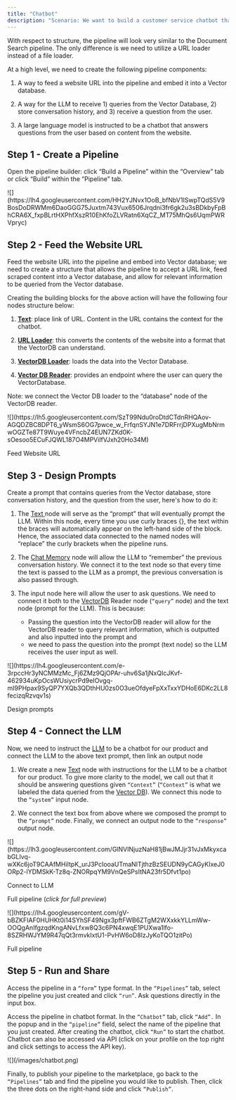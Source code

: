 ```yaml
---
title: "Chatbot"
description: "Scenario: We want to build a customer service chatbot that answers questions about our product and embed it into the website. The main data source we want the chatbot to leverage is our website: vectorshift.ai."
---
```


With respect to structure, the pipeline will look very similar to the Document Search pipeline. The only difference is we need to utilize a URL loader instead of a file loader. 

At a high level, we need to create the following pipeline components:

1. A way to feed a website URL into the pipeline and embed it into a Vector database.

2. A way for the LLM to receive 1) queries from the Vector Database, 2) store conversation history, and 3) receive a question from the user.

3. A large language model is instructed to be a chatbot that answers questions from the user based on content from the website.

## Step 1 - Create a Pipeline

Open the pipeline builder: click “Build a Pipeline” within the “Overview” tab or click “Build” within the “Pipeline” tab.

<Frame>![](https://lh4.googleusercontent.com/HH2YJNvx1OoB_bfNbV1ISwpTQdS5V9BosDoDRWMm6DaoGGG75Juxtm743Vux6506Jrqdni3fr6gk2u3sBDkbyFpBhCRA6X_fxpBLrtHXPhfXszR10EhKfoZLVRatn6XqCZ_MT75MhQs6UqmPWRVpryc)</Frame>

## Step 2 - Feed the Website URL

Feed the website URL into the pipeline and embed into Vector database; we need to create a structure that allows the pipeline to accept a URL link, feed scraped content into a Vector database, and allow for relevant information to be queried from the Vector database.

Creating the building blocks for the above action will have the following four nodes structure below:

1. [**Text**](/vectorshift/platform/pipelines/text): place link of URL. Content in the URL contains the context for the chatbot.

2. [**URL Loader**](/vectorshift/platform/pipelines/data-loaders#url-loader): this converts the contents of the website into a format that the VectorDB can understand.

3. [**VectorDB Loader**](/vectorshift/platform/pipelines/vector-db#vectordb-loader): loads the data into the Vector Database.

4. [**Vector DB Reader**](/vectorshift/platform/pipelines/vector-db#vectordb-reader): provides an endpoint where the user can query the VectorDatabase.

Note: we connect the Vector DB loader to the “database” node of the VectorDB reader.

<Frame>![](https://lh5.googleusercontent.com/SzT99Ndu0roDtdCTdnRHQAov-AGQDZBC8DPT6_yWsmS6OG7pwce_w_FrfqnSYJN1e7DRFrrjDPXugMbNrmwOGZTe87T9Wuye4VFncbZ4EUN7ZKd0K-sOesoo5ECuFJQWL187O4MPVilfVJxh20Ho34M)</Frame>

Feed Website URL

## Step 3 - Design Prompts

Create a prompt that contains queries from the Vector database, store conversation history, and the question from the user, here's how to do it:

1. The [Text ](/vectorshift/platform/pipelines/text)node will serve as the “prompt” that will eventually prompt the LLM. Within this node, every time you use curly braces {}, the text within the braces will automatically appear on the left-hand side of the block. Hence, the associated data connected to the named nodes will “replace” the curly brackets when the pipeline runs.

2. The [Chat Memory](/vectorshift/platform/pipelines/chat#chat-memory) node will allow the LLM to “remember” the previous conversation history. We connect it to the text node so that every time the text is passed to the LLM as a prompt, the previous conversation is also passed through.

3. The input node here will allow the user to ask questions. We need to connect it both to the [VectorDB](/vectorshift/platform/pipelines/vector-db) Reader node (`“query”` node) and the text node (prompt for the LLM). This is because:  
   * Passing the question into the VectorDB reader will allow for the VectorDB reader to query relevant information, which is outputted and also inputted into the prompt and  
   * we need to pass the question into the prompt (text node) so the LLM receives the user input as well.

<Frame>![](https://lh4.googleusercontent.com/e-3rpccHr3yNCMMzMc_Fj6ZMz9QjOPAr-uhv6Sa1jNxQIcJKvf-462934uKpOcsWUsiycrPd9eIOvgq-mI9PHpax9SyQP7YXQb3QDthHU0zs0O3ueOfdyeFpXxTxxYDHoE6DKc2LL8fecizqRzvqv1s)</Frame>

Design prompts

## Step 4 - Connect the LLM

Now, we need to instruct the [LLM](/vectorshift/platform/pipelines/large-language-models-llms) to be a chatbot for our product and connect the LLM to the above text prompt, then link an output node

1. We create a new [Text](/vectorshift/platform/pipelines/text) node with instructions for the LLM to be a chatbot for our product. To give more clarity to the model, we call out that it should be answering questions given `“Context”` (`“Context”` is what we labeled the data queried from the [Vector DB](/vectorshift/platform/pipelines/vector-db)). We connect this node to the `“system”` input node.

2. We connect the text box from above where we composed the prompt to the `“prompt”` node. Finally, we connect an output node to the `“response”` output node.

<Frame>![](https://lh3.googleusercontent.com/GlNVINjuzNaH81jBwJMJjr31vJxMkyxcabGLIvq-wXKc6joT9CAAfMHiItpK_urJ3PcIooaUTmaNITjthzBzSEUDN9yCAGyKIxeJ0ORp2-lYDMSkK-Tz8q-ZNORpqYM9VnQeSPsItNA23fr5Dfvt1po)</Frame>

Connect to LLM

Full pipeline (_click for full preview_)

<Frame>![](https://lh4.googleusercontent.com/gV-bBZKFIAF0HUHKt0i14SYhSF49Ngx3pftFWB6ZTgM2WXxkkYLLmWw-OOQgAnIfgzqdKngANvLfxw8Q3c6PN4xwqE1PUXwa1lfo-8SZRHWJYM9R47qQt3rmvkIxtU1-PvHW6oD8lzJyKoTQO1zitPo)</Frame>

Full pipeline

## Step 5 - Run and Share

Access the pipeline in a `“form”` type format. In the `“Pipelines”` tab, select the pipeline you just created and click `“run”`. Ask questions directly in the input box. 

Access the pipeline in chatbot format. In the `“Chatbot”` tab, click `“Add”.` In the popup and in the `“pipeline”` field, select the name of the pipeline that you just created. After creating the chatbot, click `“Run”` to start the chatbot. Chatbot can also be accessed via API (click on your profile on the top right and click settings to access the API key).

<Frame>![](/images/chatbot.png)</Frame>

Finally, to publish your pipeline to the marketplace, go back to the `“Pipelines”` tab and find the pipeline you would like to publish. Then, click the three dots on the right-hand side and click `“Publish”`.